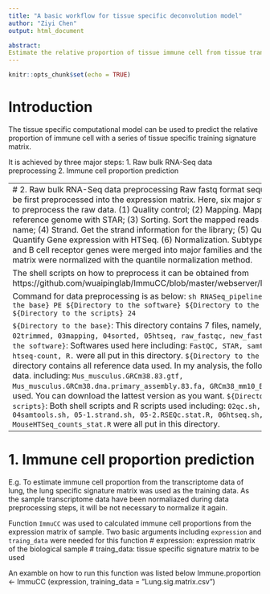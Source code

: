 ---
title: "A basic workflow for tissue specific deconvolution model"
author: "Ziyi Chen"
output: html_document

abstract:
Estimate the relative proportion of tissue immune cell from tissue transcriptome with a tissue specific model.
---

```{r setup, include=FALSE}
knitr::opts_chunk$set(echo = TRUE)
```
# Introduction
The tissue specific computational model can be used to predict the relative proportion of immune cell with a series of tissue specific training signature matrix.

It is achieved by three major steps:
  1. Raw bulk RNA-Seq data preprocessing
  2. Immune cell proportion prediction

------------------------------------------------------------------------------------------------------------------------
# 2. Raw bulk RNA-Seq data preprocessing
Raw fastq format sequencing data should be first preprocessed into the expression matrix.
Here, six major steps were included to preprocess the raw data. 
(1)	Quality control;
(2)	Mapping. Mapping reads into the reference genome with STAR;
(3)	Sorting. Sort the mapped reads according to their name;
(4)	Strand. Get the strand information for the library;
(5)	Quantification. Quantify Gene expression with HTSeq.
(6)	Normalization. Subtypes of T cell receptor and B cell receptor genes were merged into major families and the raw expression matrix were normalized with the quantile normalization method.

The shell scripts on how to preprocess it can be obtained from https://github.com/wuaipinglab/ImmuCC/blob/master/webserver/RNASeq_pipeline.sh.

Command for data preprocessing is as below:
`sh RNASeq_pipeline.sh ${Directory to the base} PE ${Directory to the software} ${Directory to the reference} ${Directory to the scripts} 24`

  `${Directory to the base}`: This directory contains 7 files, namely, `01fastq, 02trimmed, 03mapping, 04sorted, 05htseq, raw_fastqc, new_fastqc`. 
  `${Directory to the software}`: Softwares used here including: `FastQC, STAR, samtools, RSeQC, htseq-count, R.` were all put in this directory.
  `${Directory to the reference}`: This directory contains all reference data used. In my analysis, the following reference data. including: `Mus_musculus.GRCm38.83.gtf, Mus_musculus.GRCm38.dna.primary_assembly.83.fa, GRCm38_mm10_Ensembl.bed` were used. You can download the lattest version as you want.
  `${Directory to the scripts}`: Both shell scripts and R scripts used including: `02qc.sh, 03mapping.sh, 04samtools.sh, 05-1.strand.sh, 05-2.RSEQc.stat.R, 06htseq.sh, MouseHTSeq_counts_stat.R` were all put in this directory.

------------------------------------------------------------------------------------------------------------------------
# 1. Immune cell proportion prediction
E.g. To estimate immune cell proportion from the transcriptome data of lung, the lung specific signature matrix was used as the training data. As the sample transcriptome data have been normaliazed during data preprocessing steps, it will be not necessary to normalize it again.

Function `ImmuCC` was used to calculated immune cell proportions from the expression matrix of sample.
Two basic arguments including `expression` and `traing_data` were needed for this function 
# expression: expression matrix of the biological sample
# traing_data: tissue specific signature matrix to be used

An examble on how to run this function was listed below
   Immune.proportion <- ImmuCC (expression, training_data = ”Lung.sig.matrix.csv”)
